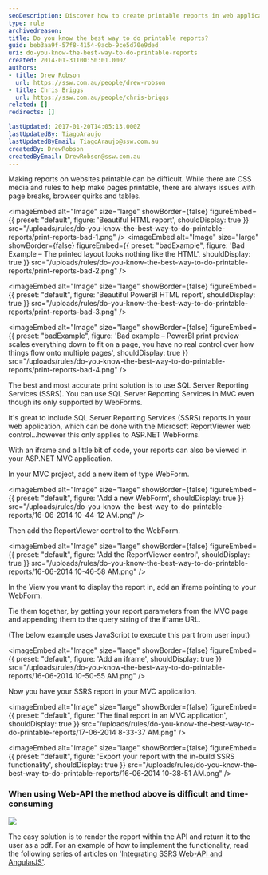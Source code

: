 ```yaml
---
seoDescription: Discover how to create printable reports in web applications using SQL Server Reporting Services (SSRS) seamlessly in your MVC projects.
type: rule
archivedreason:
title: Do you know the best way to do printable reports?
guid: beb3aa9f-57f8-4154-9acb-9ce5d70e9ded
uri: do-you-know-the-best-way-to-do-printable-reports
created: 2014-01-31T00:50:01.000Z
authors:
- title: Drew Robson
  url: https://ssw.com.au/people/drew-robson
- title: Chris Briggs
  url: https://ssw.com.au/people/chris-briggs
related: []
redirects: []

lastUpdated: 2017-01-20T14:05:13.000Z
lastUpdatedBy: TiagoAraujo
lastUpdatedByEmail: TiagoAraujo@ssw.com.au
createdBy: DrewRobson
createdByEmail: DrewRobson@ssw.com.au
---
```


Making reports on websites printable can be difficult. While there are CSS media and rules to help make pages printable, there are always issues with page breaks, browser quirks and tables.


<imageEmbed
  alt="Image"
  size="large"
  showBorder={false}
  figureEmbed={{
    preset: "default",
    figure: 'Beautiful HTML report',
    shouldDisplay: true
  }}
  src="/uploads/rules/do-you-know-the-best-way-to-do-printable-reports/print-reports-bad-1.png"
/>
<imageEmbed
  alt="Image"
  size="large"
  showBorder={false}
  figureEmbed={{
    preset: "badExample",
    figure: 'Bad Example – The printed layout looks nothing like the HTML',
    shouldDisplay: true
  }}
  src="/uploads/rules/do-you-know-the-best-way-to-do-printable-reports/print-reports-bad-2.png"
/>


<imageEmbed
  alt="Image"
  size="large"
  showBorder={false}
  figureEmbed={{
    preset: "default",
    figure: 'Beautiful PowerBI HTML report',
    shouldDisplay: true
  }}
  src="/uploads/rules/do-you-know-the-best-way-to-do-printable-reports/print-reports-bad-3.png"
/>

<imageEmbed
  alt="Image"
  size="large"
  showBorder={false}
  figureEmbed={{
    preset: "badExample",
    figure: 'Bad example – PowerBI print preview scales everything down to fit on a page, you have no real control over how things flow onto multiple pages',
    shouldDisplay: true
  }}
  src="/uploads/rules/do-you-know-the-best-way-to-do-printable-reports/print-reports-bad-4.png"
/>

The best and most accurate print solution is to use SQL Server Reporting Services (SSRS). You can use SQL Server Reporting Services in MVC even though its only supported by WebForms.

It's great to include  SQL Server Reporting Services (SSRS) reports in your web application, which can be done with the Microsoft ReportViewer web control...however this only applies to ASP.NET WebForms.

With an iframe and a little bit of code, your reports can also be viewed in your ASP.NET MVC application.

In your MVC project, add a new item of type WebForm.


<imageEmbed
  alt="Image"
  size="large"
  showBorder={false}
  figureEmbed={{
    preset: "default",
    figure: 'Add a new WebForm',
    shouldDisplay: true
  }}
  src="/uploads/rules/do-you-know-the-best-way-to-do-printable-reports/16-06-2014 10-44-12 AM.png"
/>

Then add the ReportViewer control to the WebForm.


<imageEmbed
  alt="Image"
  size="large"
  showBorder={false}
  figureEmbed={{
    preset: "default",
    figure: 'Add the ReportViewer control',
    shouldDisplay: true
  }}
  src="/uploads/rules/do-you-know-the-best-way-to-do-printable-reports/16-06-2014 10-46-58 AM.png"
/>

In the View you want to display the report in, add an iframe pointing to your WebForm.

Tie them together, by getting your report parameters from the MVC page and appending them to the query string of the iframe URL.

(The below example uses JavaScript to execute this part from user input)


<imageEmbed
  alt="Image"
  size="large"
  showBorder={false}
  figureEmbed={{
    preset: "default",
    figure: 'Add an iframe',
    shouldDisplay: true
  }}
  src="/uploads/rules/do-you-know-the-best-way-to-do-printable-reports/16-06-2014 10-50-55 AM.png"
/>

Now you have your SSRS report in your MVC application.


<imageEmbed
  alt="Image"
  size="large"
  showBorder={false}
  figureEmbed={{
    preset: "default",
    figure: 'The final report in an MVC application',
    shouldDisplay: true
  }}
  src="/uploads/rules/do-you-know-the-best-way-to-do-printable-reports/17-06-2014 8-33-37 AM.png"
/>


<imageEmbed
  alt="Image"
  size="large"
  showBorder={false}
  figureEmbed={{
    preset: "default",
    figure: 'Export your report with the in-build SSRS functionality',
    shouldDisplay: true
  }}
  src="/uploads/rules/do-you-know-the-best-way-to-do-printable-reports/16-06-2014 10-38-51 AM.png"
/>

### When using Web-API the method above is difficult and time-consuming

![](2015-04-29\_10-09-56-compressor.png)

The easy solution is to render the report within the API and return it to the user  as a pdf. For an example of how to implement the functionality, read the following series  of articles on ['Integrating SSRS Web-API and AngularJS'](http://blog.chrisbriggsy.com/the-first-step-towards-integration/).

